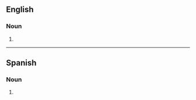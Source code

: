 {{also|transgènes}}

==English==

===Noun===
{{head|en|noun form}}

# {{plural of|transgene|lang=en}}

----

==Spanish==

===Noun===
{{head|es|noun form}}

# {{plural of|transgén|lang=es}}